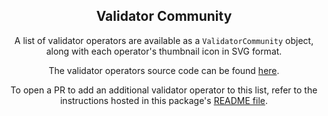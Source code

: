 
<Edit folder={props.folder} />

<Header
  title="Validator Operators"
  subtitle="A list of Polkadot validator operators with metadata and thumbnails."
  npm={props.npm}
  status="stable"
/>

## Validator Community

A list of validator operators are available as a `ValidatorCommunity` object, along with each operator's thumbnail icon in SVG format.

<ValidatorOperator />

The validator operators source code can be found <a href="https://github.com/paritytech/polkadot-cloud/blob/main/packages/assets/lib/validators/index.ts" target="_blank" rel="noreferrer">here</a>.

<Note>
To open a PR to add an additional validator operator to this list, refer to the instructions hosted in this package's <a href="https://github.com/paritytech/polkadot-cloud/tree/main/packages/assets#adding-validator-operators" target="_blank" rel="noreferrer">README file</a>.
</Note>